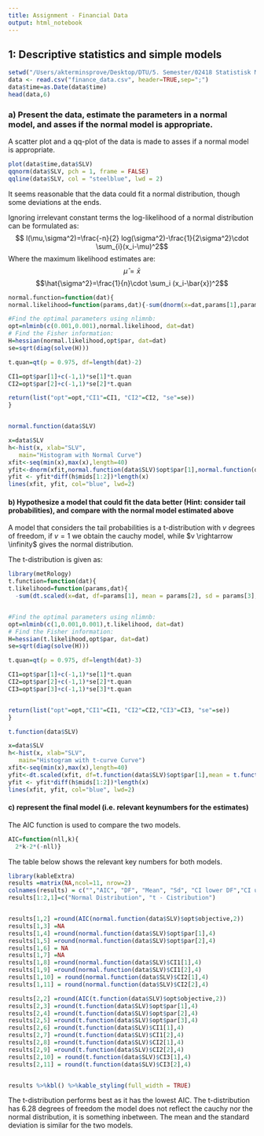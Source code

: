 ```yaml
---
title: Assignment - Financial Data
output: html_notebook
---
```


## 1: Descriptive statistics and simple models
```r
setwd("/Users/akterminsprove/Desktop/DTU/5. Semester/02418 Statistisk Modellering Teori og Anvendelser/Assignments/Financial Data")
data <- read.csv("finance_data.csv", header=TRUE,sep=";")
data$time=as.Date(data$time)
head(data,6)
```

### a) Present the data, estimate the parameters in a normal model, and asses if the normal model is appropriate.

A scatter plot and a qq-plot of the data is made to asses if a normal model is appropriate.
```r
plot(data$time,data$SLV)
qqnorm(data$SLV, pch = 1, frame = FALSE)
qqline(data$SLV, col = "steelblue", lwd = 2)
```
It seems reasonable that the data could fit a normal distribution, though some deviations at the ends.

Ignoring irrelevant constant terms the log-likelihood of a normal distribution can be formulated as:
$$ l(\mu,\sigma^2)=\frac{-n}{2} log(\sigma^2)-\frac{1}{2\sigma^2}\cdot \sum_{i}(x_i-\mu)^2$$
Where the maximum likelihood estimates are:
$$\hat{\mu}= \bar{x}$$
$$\hat{\sigma^2}=\frac{1}{n}\cdot \sum_i (x_i-\bar{x})^2$$
```r

normal.function=function(dat){
normal.likelihood=function(params,dat){-sum(dnorm(x=dat,params[1],params[2],log=TRUE))}

#Find the optimal parameters using nlimnb:
opt=nlminb(c(0.001,0.001),normal.likelihood, dat=dat)
# Find the Fisher information:
H=hessian(normal.likelihood,opt$par, dat=dat)
se=sqrt(diag(solve(H)))

t.quan=qt(p = 0.975, df=length(dat)-2)

CI1=opt$par[1]+c(-1,1)*se[1]*t.quan
CI2=opt$par[2]+c(-1,1)*se[2]*t.quan

return(list("opt"=opt,"CI1"=CI1, "CI2"=CI2, "se"=se))
}


normal.function(data$SLV)

```

```r
x=data$SLV
h<-hist(x, xlab="SLV",
   main="Histogram with Normal Curve")
xfit<-seq(min(x),max(x),length=40)
yfit<-dnorm(xfit,normal.function(data$SLV)$opt$par[1],normal.function(data$SLV)$opt$par[2])
yfit <- yfit*diff(h$mids[1:2])*length(x)
lines(xfit, yfit, col="blue", lwd=2)
```


#### b) Hypothesize a model that could fit the data better (Hint: consider tail probabilities), and compare with the normal model estimated above

A model that considers the tail probabilities is a t-distribution with $v$ degrees of freedom, if $v=1$ we obtain the cauchy model, while $v \rightarrow \infinity$ gives the normal distribution.

The t-distribution is given as:

```r
library(metRology)
t.function=function(dat){
t.likelihood=function(params,dat){
  -sum(dt.scaled(x=dat, df=params[1], mean = params[2], sd = params[3], log = TRUE))}


#Find the optimal parameters using nlimnb:
opt=nlminb(c(1,0.001,0.001),t.likelihood, dat=dat)
# Find the Fisher information:
H=hessian(t.likelihood,opt$par, dat=dat)
se=sqrt(diag(solve(H)))

t.quan=qt(p = 0.975, df=length(dat)-3)

CI1=opt$par[1]+c(-1,1)*se[1]*t.quan
CI2=opt$par[2]+c(-1,1)*se[2]*t.quan
CI3=opt$par[3]+c(-1,1)*se[3]*t.quan


return(list("opt"=opt,"CI1"=CI1, "CI2"=CI2,"CI3"=CI3, "se"=se))
}

t.function(data$SLV)
```

```r
x=data$SLV
h<-hist(x, xlab="SLV",
   main="Histogram with t-curve Curve")
xfit<-seq(min(x),max(x),length=40)
yfit<-dt.scaled(xfit, df=t.function(data$SLV)$opt$par[1],mean = t.function(data$SLV)$opt$par[2],sd =t.function(data$SLV)$opt$par[3])
yfit <- yfit*diff(h$mids[1:2])*length(x)
lines(xfit, yfit, col="blue", lwd=2)
```

#### c) represent the final model (i.e. relevant keynumbers for the estimates)
The AIC function is used to compare the two models.
```r
AIC=function(nll,k){
  2*k-2*(-nll)}
```

The table below shows the relevant key numbers for both models.
```r
library(kableExtra)
results =matrix(NA,ncol=11, nrow=2)
colnames(results) = c("","AIC", "DF", "Mean", "Sd", "CI lower DF","CI upper DF","CI lower Mean","CI upper Mean","CI lower Sd","CI upper Sd")
results[1:2,1]=c("Normal Distribution", "t - Cistribution")


results[1,2] =round(AIC(normal.function(data$SLV)$opt$objective,2))
results[1,3] =NA
results[1,4] =round(normal.function(data$SLV)$opt$par[1],4)
results[1,5] =round(normal.function(data$SLV)$opt$par[2],4)
results[1,6] = NA
results[1,7] =NA
results[1,8] =round(normal.function(data$SLV)$CI1[1],4)
results[1,9] =round(normal.function(data$SLV)$CI1[2],4)
results[1,10] = round(normal.function(data$SLV)$CI2[1],4)
results[1,11] = round(normal.function(data$SLV)$CI2[2],4)

results[2,2] =round(AIC(t.function(data$SLV)$opt$objective,2))
results[2,3] =round(t.function(data$SLV)$opt$par[1],4)
results[2,4] =round(t.function(data$SLV)$opt$par[2],4)
results[2,5] =round(t.function(data$SLV)$opt$par[3],4)
results[2,6] =round(t.function(data$SLV)$CI1[1],4)
results[2,7] =round(t.function(data$SLV)$CI1[2],4)
results[2,8] =round(t.function(data$SLV)$CI2[1],4)
results[2,9] =round(t.function(data$SLV)$CI2[2],4)
results[2,10] = round(t.function(data$SLV)$CI3[1],4)
results[2,11] = round(t.function(data$SLV)$CI3[2],4)


results %>%kbl() %>%kable_styling(full_width = TRUE)
```

The t-distribution performs best as it has the lowest AIC. The t-distribution has 6.28 degrees of freedom the model does not reflect the cauchy nor the normal distribution, it is something inbetween. The mean and the standard deviation is similar for the two models.

